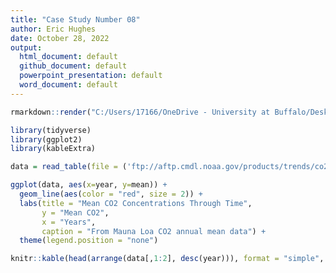 ```yaml
---
title: "Case Study Number 08"
author: Eric Hughes
date: October 28, 2022
output: 
  html_document: default
  github_document: default
  powerpoint_presentation: default
  word_document: default
---
```

``` r

rmarkdown::render("C:/Users/17166/OneDrive - University at Buffalo/Desktop/Fall Semester 2022/GEO 511/case_studies-Hughes-Eric/week_08", output_format = "all")
```

```r

library(tidyverse)
library(ggplot2)
library(kableExtra)

data = read_table(file = ('ftp://aftp.cmdl.noaa.gov/products/trends/co2/co2_annmean_mlo.txt'), skip = 57, col_names = c("year", "mean", "unc"), comment = "#")
```
```r
ggplot(data, aes(x=year, y=mean)) +
  geom_line(aes(color = "red", size = 2)) +
  labs(title = "Mean CO2 Concentrations Through Time",
       y = "Mean CO2",
       x = "Years",
       caption = "From Mauna Loa CO2 annual mean data") +
  theme(legend.position = "none")
```
```r
knitr::kable(head(arrange(data[,1:2], desc(year))), format = "simple", col.names = c("Year", "Mean"), caption = "<span style='font-size:20px'>Top 5 CO2 Levels")
```



